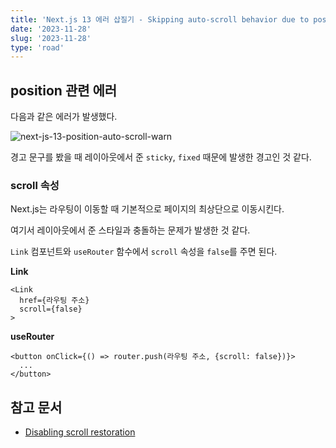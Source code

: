 ```yaml
---
title: 'Next.js 13 에러 삽질기 - Skipping auto-scroll behavior due to position: sticky or position: fixed on element'
date: '2023-11-28'
slug: '2023-11-28'
type: 'road'
---
```


## position 관련 에러

다음과 같은 에러가 발생했다.

<Image
  src="https://raw.githubusercontent.com/jgjgill/blog/main/roads/images/next-js-13-position-auto-scroll-warn.png"
  alt="next-js-13-position-auto-scroll-warn"
/>

경고 문구를 봤을 때 레이아웃에서 준 `sticky`, `fixed` 때문에 발생한 경고인 것 같다.

### scroll 속성

Next.js는 라우팅이 이동할 때 기본적으로 페이지의 최상단으로 이동시킨다.

여기서 레이아웃에서 준 스타일과 충돌하는 문제가 발생한 것 같다.

`Link` 컴포넌트와 `useRouter` 함수에서 `scroll` 속성을 `false`를 주면 된다.

**Link**

```tsx
<Link
  href={라우팅 주소}
  scroll={false}
>
```

**useRouter**

```tsx
<button onClick={() => router.push(라우팅 주소, {scroll: false})}>
  ...
</button>
```

## 참고 문서

- [Disabling scroll restoration](https://nextjs.org/docs/app/api-reference/functions/use-router#disabling-scroll-restoration)
